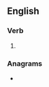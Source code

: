 ==English==

===Verb===
{{head|en|verb form}}

# {{en-past of|tenter}}

===Anagrams===
* {{anagrams|en|a=deeenrtt|nerdette}}